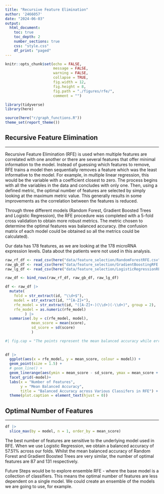 ```yaml
---
title: "Recursive Feature Elimination"
author: '2466057'
date: "2024-06-03"
output: 
  html_document:
    toc: true
    toc_depth: 2
    number_sections: true
    css: "style.css"
    df_print: "paged"
---
```


```r

knitr::opts_chunk$set(echo = FALSE, 
                      message = FALSE, 
                      warning = FALSE, 
                      collapse = TRUE, 
                      fig.width = 12, 
                      fig.height = 8,
                      fig.path = "./figures/rfe/", 
                      comment = "")

```

```r

library(tidyverse)
library(here)

source(here("r/graph_functions.R"))
theme_set(report_theme())

```

## Recursive Feature Elimination

---

Recursive Feature Elimination (RFE) is used when multiple features are correlated with one another or there are several features that offer minimal information to the model. Instead of guessing which features to remove, RFE trains a model then sequentially removes a feature which was the least informative to the model. For example, in multiple linear regression, this would be the variable with a coefficient closest to zero. The process begins with all the variables in the data and concludes with only one. Then, using a defined metric, the optimal number of features are selected by simply looking at the maximum metric value. This generally results in some improvements as the correlation between the features is reduced.

Through three different models (Random Forest, Gradient Boosted Trees and Logistic Regression), the RFE procedure was completed with a 5-fold cross validation to obtain more robust metrics. The metric chosen to determine the optimal features was balanced accuracy. (the confusion matrix of each model could be obtained so all the metrics could be calculated). 

Our data has 178 features, as we are looking at the 178 microRNA expression levels. Data about the patients were not used in this analysis. 

```r
raw_rf_df <- read_csv(here("data/feature_selection/RandomForestRFE.csv"))
raw_gb_df <- read_csv(here("data/feature_selection/GradientBoostingRFE.csv"))
raw_lg_df <- read_csv(here("data/feature_selection/LogisticRegressionRFE.csv"))

raw_df <- bind_rows(raw_rf_df, raw_gb_df, raw_lg_df)
```

```r
df <- raw_df |> 
  mutate(
    fold = str_extract(id, "\\d+$"),
    model = str_extract(id, "^[A-Z]+"),
    rfe_model = str_extract(id, "([A-Z]+-)(\\d+)(-\\d+)", group = 2),
    rfe_model = as.numeric(rfe_model)
         ) |> 
  summarise(.by = c(rfe_model, model), 
            mean_score = mean(score), 
            sd_score = sd(score)
            )
```


```r
#| fig.cap = "The points represent the mean balanced accuracy while error bars are of the standard deviation from 5-Fold cross validation. Recursive Feature Elimination (RFE) fit a model to data and removes the weakest or least informative feature. This technique has a tendency to be sensetive to the model used, so multiple models are compared to see general patterns. The three models, from left to right, are Gradient Boosting Trees (GB), Logistic Regression (LG) and Randon Forest (RF)."
  
  
df |> 
  ggplot(aes(x = rfe_model, y = mean_score, colour = model)) + 
  geom_point(size = 1.5) +
  # geom_line() +
  geom_linerange(aes(ymin = mean_score - sd_score, ymax = mean_score + sd_score), alpha = .5) +
  facet_grid(~model)+
  labs(x = "Number of Features", 
       y = "Mean Balanced Accuracy", 
       title = "Balanced Accuracy across Various Classifers in RFE") +
  theme(plot.caption = element_text(hjust = 0))


```

## Optimal Number of Features

---

```r
df |> 
  slice_max(by = model, n = 1, order_by = mean_score)
```

The best number of features are sensitive to the underlying model used in RFE. When we use Logistic Regression, we obtain a balanced accuracy of 57.51% across our folds. Whilst the mean balanced accuracy of Random Forest and Gradient Boosted Trees are very similar, the number of optimal features are 87 and 131 respectively. 

Future Steps would be to explore ensemble RFE - where the base model is a collection of classifiers. This means the optimal number of features are less dependent on a single model. We could create an ensemble of the models we are going to use, for example. 
